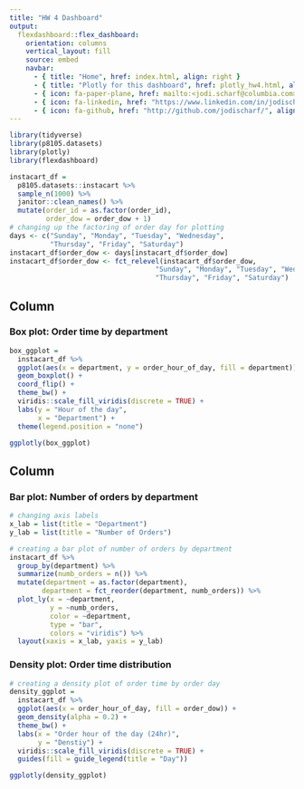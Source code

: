 ```yaml
---
title: "HW 4 Dashboard"
output: 
  flexdashboard::flex_dashboard:
    orientation: columns
    vertical_layout: fill
    source: embed
    navbar:
      - { title: "Home", href: index.html, align: right }
      - { title: "Plotly for this dashboard", href: plotly_hw4.html, align: right }
      - { icon: fa-paper-plane, href: mailto:<jodi.scharf@columbia.com>, align: right }
      - { icon: fa-linkedin, href: "https://www.linkedin.com/in/jodischarf/", align: right }
      - { icon: fa-github, href: "http://github.com/jodischarf/", align: right }
---
```


```r
library(tidyverse)
library(p8105.datasets)
library(plotly)
library(flexdashboard)
```

```r
instacart_df =
  p8105.datasets::instacart %>% 
  sample_n(1000) %>% 
  janitor::clean_names() %>% 
  mutate(order_id = as.factor(order_id), 
         order_dow = order_dow + 1)
# changing up the factoring of order day for plotting
days <- c("Sunday", "Monday", "Tuesday", "Wednesday",
          "Thursday", "Friday", "Saturday")
instacart_df$order_dow <- days[instacart_df$order_dow]
instacart_df$order_dow <- fct_relevel(instacart_df$order_dow,
                                    "Sunday", "Monday", "Tuesday", "Wednesday",
                                    "Thursday", "Friday", "Saturday")
```

Column {data-width=500}
-----------------------------------------------------------------------

### Box plot: Order time by department

```r
box_ggplot =
  instacart_df %>%  
  ggplot(aes(x = department, y = order_hour_of_day, fill = department)) + 
  geom_boxplot() + 
  coord_flip() +
  theme_bw() + 
  viridis::scale_fill_viridis(discrete = TRUE) + 
  labs(y = "Hour of the day",
       x = "Department") + 
  theme(legend.position = "none")

ggplotly(box_ggplot)
```


Column {data-width=500}
-----------------------------------------------------------------------

### Bar plot: Number of orders by department

```r
# changing axis labels
x_lab = list(title = "Department")
y_lab = list(title = "Number of Orders")

# creating a bar plot of number of orders by department
instacart_df %>% 
  group_by(department) %>% 
  summarize(numb_orders = n()) %>% 
  mutate(department = as.factor(department), 
        department = fct_reorder(department, numb_orders)) %>% 
  plot_ly(x = ~department, 
          y = ~numb_orders, 
          color = ~department, 
          type = "bar", 
          colors = "viridis") %>% 
  layout(xaxis = x_lab, yaxis = y_lab)
```

### Density plot: Order time distribution

```r
# creating a density plot of order time by order day
density_ggplot =
  instacart_df %>%
  ggplot(aes(x = order_hour_of_day, fill = order_dow)) +
  geom_density(alpha = 0.2) +
  theme_bw() +
  labs(x = "Order hour of the day (24hr)", 
       y = "Denstiy") + 
  viridis::scale_fill_viridis(discrete = TRUE) + 
  guides(fill = guide_legend(title = "Day"))

ggplotly(density_ggplot)
```